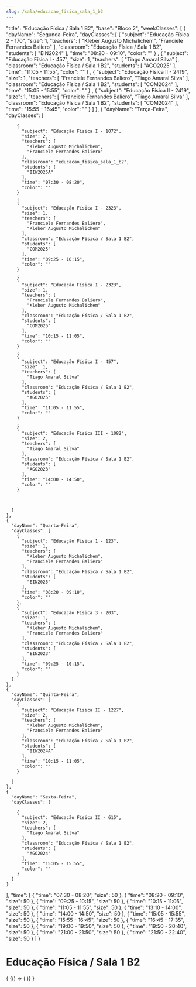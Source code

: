 ```yaml
---
slug: /sala/educacao_fisica_sala_1_b2
---
```


  "title": "Educação Física / Sala 1 B2",
  "base": "Bloco 2",
  "weekClasses": [
    {
      "dayName": "Segunda-Feira",
      "dayClasses": [
        {
          "subject": "Educação Física 2 - 170",
          "size": 1,
          "teachers": [
            "Kleber Augusto Michalichem",
            "Franciele Fernandes Baliero"
          ],
          "classroom": "Educação Física / Sala 1 B2",
          "students": [
            "EIN2024"
          ],
          "time": "08:20 - 09:10",
          "color": ""
        }
        ,
        {
          "subject": "Educação Física I - 457",
          "size": 1,
          "teachers": [
            "Tiago Amaral Silva"
          ],
          "classroom": "Educação Física / Sala 1 B2",
          "students": [
            "AGO2025"
          ],
          "time": "11:05 - 11:55",
          "color": ""
        }
        ,
        {
          "subject": "Educação Física II - 2419",
          "size": 1,
          "teachers": [
            "Franciele Fernandes Baliero",
            "Tiago Amaral Silva"
          ],
          "classroom": "Educação Física / Sala 1 B2",
          "students": [
            "COM2024"
          ],
          "time": "15:05 - 15:55",
          "color": ""
        }
        ,
        {
          "subject": "Educação Física II - 2419",
          "size": 1,
          "teachers": [
            "Franciele Fernandes Baliero",
            "Tiago Amaral Silva"
          ],
          "classroom": "Educação Física / Sala 1 B2",
          "students": [
            "COM2024"
          ],
          "time": "15:55 - 16:45",
          "color": ""
        }
      ]
    },
    {
      "dayName": "Terça-Feira",
      "dayClasses": [
        
        {
          "subject": "Educação Física I - 1072",
          "size": 2,
          "teachers": [
            "Kleber Augusto Michalichem",
            "Franciele Fernandes Baliero"
          ],
          "classroom": "educacao_fisica_sala_1_b2",
          "students": [
            "IIW2025A"
          ],
          "time": "07:30 - 08:20",
          "color": ""
        }
        ,
        {
          "subject": "Educação Física I - 2323",
          "size": 1,
          "teachers": [
            "Franciele Fernandes Baliero",
            "Kleber Augusto Michalichem"
          ],
          "classroom": "Educação Física / Sala 1 B2",
          "students": [
            "COM2025"
          ],
          "time": "09:25 - 10:15",
          "color": ""
        }
        ,
        {
          "subject": "Educação Física I - 2323",
          "size": 1,
          "teachers": [
            "Franciele Fernandes Baliero",
            "Kleber Augusto Michalichem"
          ],
          "classroom": "Educação Física / Sala 1 B2",
          "students": [
            "COM2025"
          ],
          "time": "10:15 - 11:05",
          "color": ""
        }
        ,
        {
          "subject": "Educação Física I - 457",
          "size": 1,
          "teachers": [
            "Tiago Amaral Silva"
          ],
          "classroom": "Educação Física / Sala 1 B2",
          "students": [
            "AGO2025"
          ],
          "time": "11:05 - 11:55",
          "color": ""
        }
        ,
        {
          "subject": "Educação Física III - 1082",
          "size": 2,
          "teachers": [
            "Tiago Amaral Silva"
          ],
          "classroom": "Educação Física / Sala 1 B2",
          "students": [
            "AGO2023"
          ],
          "time": "14:00 - 14:50",
          "color": ""
        }
        
        
        
      ]
    },
    {
      "dayName": "Quarta-Feira",
      "dayClasses": [
        {
          "subject": "Educação Física 1 - 123",
          "size": 1,
          "teachers": [
            "Kleber Augusto Michalichem",
            "Franciele Fernandes Baliero"
          ],
          "classroom": "Educação Física / Sala 1 B2",
          "students": [
            "EIN2025"
          ],
          "time": "08:20 - 09:10",
          "color": ""
        },
        {
          "subject": "Educação Física 3 - 203",
          "size": 1,
          "teachers": [
            "Kleber Augusto Michalichem",
            "Franciele Fernandes Baliero"
          ],
          "classroom": "Educação Física / Sala 1 B2",
          "students": [
            "EIN2023"
          ],
          "time": "09:25 - 10:15",
          "color": ""
        }
      ]
    },
    {
      "dayName": "Quinta-Feira",
      "dayClasses": [
        {
          "subject": "Educação Física II - 1227",
          "size": 2,
          "teachers": [
            "Kleber Augusto Michalichem",
            "Franciele Fernandes Baliero"
          ],
          "classroom": "Educação Física / Sala 1 B2",
          "students": [
            "IIW2024A"
          ],
          "time": "10:15 - 11:05",
          "color": ""
        }
        
      ]
    },
    {
      "dayName": "Sexta-Feira",
      "dayClasses": [
        
        {
          "subject": "Educação Física II - 615",
          "size": 2,
          "teachers": [
            "Tiago Amaral Silva"
          ],
          "classroom": "Educação Física / Sala 1 B2",
          "students": [
            "AGO2024"
          ],
          "time": "15:05 - 15:55",
          "color": ""
        }
      ]
    }
  ],
  "time": [
    {
      "time": "07:30 - 08:20",
      "size": 50
    },
    {
      "time": "08:20 - 09:10",
      "size": 50
    },
    {
      "time": "09:25 - 10:15",
      "size": 50
    },
    {
      "time": "10:15 - 11:05",
      "size": 50
    },
    {
      "time": "11:05 - 11:55",
      "size": 50
    },
    {
      "time": "13:10 - 14:00",
      "size": 50
    },
    {
      "time": "14:00 - 14:50",
      "size": 50
    },
    {
      "time": "15:05 - 15:55",
      "size": 50
    },
    {
      "time": "15:55 - 16:45",
      "size": 50
    },
    {
      "time": "16:45 - 17:35",
      "size": 50
    },
    {
      "time": "19:00 - 19:50",
      "size": 50
    },
    {
      "time": "19:50 - 20:40",
      "size": 50
    },
    {
      "time": "21:00 - 21:50",
      "size": 50
    },
    {
      "time": "21:50 - 22:40",
      "size": 50
    }
  ]
}

# Educação Física / Sala 1 B2

<div>
  {
    <BrowserOnly>
      {() => (
        <Grid
          title={data.title}
          weekClasses={data.weekClasses}
          time={data.time}
        />
      )}
    </BrowserOnly>
  }
</div>

